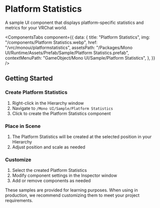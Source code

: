 
# Platform Statistics

A sample UI component that displays platform-specific statistics and metrics for your VRChat world.

<ComponentsTabs
  component={{
    data: {
      title: "Platform Statistics",
      img: "/components/Platform Statistics.webp",
      href: "/vrc/monoui/platformstatistics",
      assetsPath:
        "/Packages/Mono UI/Runtime/Assets/Prefab/Sample/Platform Statistics.prefab",
      contextMenuPath: "GameObject/Mono UI/Sample/Platform Statistics",
    },
  }}
/>

## Getting Started

<Steps>

### Create Platform Statistics

1. Right-click in the Hierarchy window
2. Navigate to `/Mono UI/Sample/Platform Statistics`
3. Click to create the Platform Statistics component

### Place in Scene

1. The Platform Statistics will be created at the selected position in your Hierarchy
2. Adjust position and scale as needed

### Customize

1. Select the created Platform Statistics
2. Modify component settings in the Inspector window
3. Add or remove components as needed

</Steps>

<Callout type="info">
  These samples are provided for learning purposes. When using in production, we
  recommend customizing them to meet your project requirements.
</Callout> 